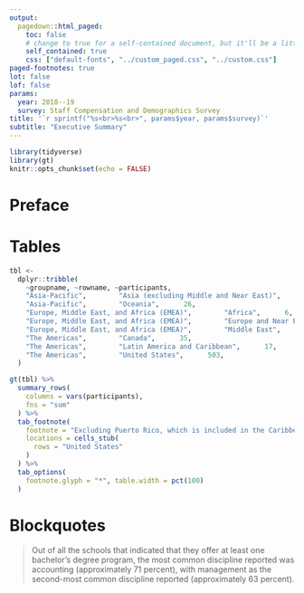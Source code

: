 ```yaml
---
output:
  pagedown::html_paged:
    toc: false
    # change to true for a self-contained document, but it'll be a litte slower for Pandoc to render
    self_contained: true
    css: ["default-fonts", "../custom_paged.css", "../custom.css"]
paged-footnotes: true
lot: false
lof: false
params:
  year: 2018--19
  survey: Staff Compensation and Demographics Survey
title: '`r sprintf("%s<br>%s<br>", params$year, params$survey)`'
subtitle: "Executive Summary"
---
```


```r
library(tidyverse)
library(gt) 
knitr::opts_chunk$set(echo = FALSE) 
```

<!-- Add new sections with an H1 header. -->
# Preface {-}
<!-- The {-} tells Markdown to not add a section number. -->

# Tables {-}
<!-- Using gt for tables https://gt.rstudio.com/ -->

```r
tbl <- 
  dplyr::tribble(
    ~groupname, ~rowname, ~participants,
    "Asia-Pacific",        "Asia (excluding Middle and Near East)",      76,   
    "Asia-Pacific",        "Oceania",      26,   
    "Europe, Middle East, and Africa (EMEA)",        "Africa",      6,  
    "Europe, Middle East, and Africa (EMEA)",        "Europe and Near East",      136,  
    "Europe, Middle East, and Africa (EMEA)",        "Middle East",      21,  
    "The Americas",        "Canada",      35,
    "The Americas",        "Latin America and Caribbean",      17,
    "The Americas",        "United States",      503,
  )

gt(tbl) %>% 
  summary_rows(
    columns = vars(participants),
    fns = "sum"
  ) %>% 
  tab_footnote(
    footnote = "Excluding Puerto Rico, which is included in the Caribbean numbers",
    locations = cells_stub(
      rows = "United States"
    )
  ) %>% 
  tab_options(
    footnote.glyph = "*", table.width = pct(100)
  )  
```

# Blockquotes {-}
<!-- Starting a line with '>' will add it as a blockquote as in the original executive summaries -->

>Out of all the schools that indicated that they offer at least one bachelor’s degree program, the most common discipline reported was accounting (approximately 71 percent), with management as the second-most common discipline reported (approximately 63 percent).





